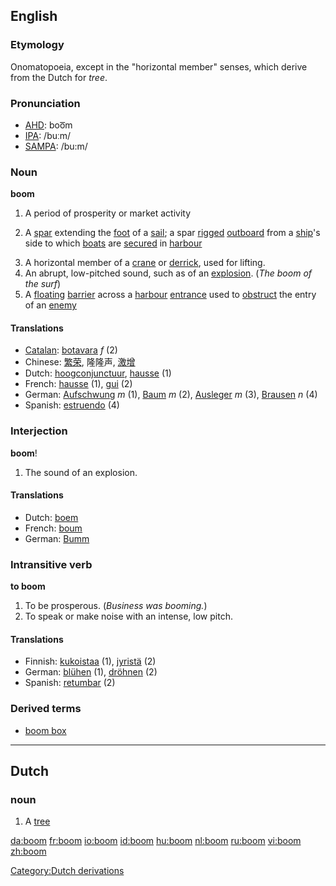 {{rfc}}
==English==

===Etymology===
Onomatopoeia, except in the "horizontal member" senses, which derive from the Dutch for ''tree''.

===Pronunciation===
*[[w:AHD|AHD]]: boo͞m
*[[w:IPA|IPA]]: /buːm/
*[[w:SAMPA|SAMPA]]: /bu:m/

===Noun===
'''boom'''
#A period of prosperity or market activity
#{{nautical}} A [[spar]] extending the [[foot]] of a [[sail]]; a spar [[rigged]] [[outboard]] from a [[ship]]'s side to which [[boat]]s are [[secured]] in [[harbour]]
#A horizontal member of a [[crane]] or [[derrick]], used for lifting.
#An abrupt, low-pitched sound, such as of an [[explosion]]. (''The boom of the surf'')
#A [[floating]] [[barrier]] across a [[harbour]] [[entrance]] used to [[obstruct]] the entry of an [[enemy]]

====Translations====
*[[Catalan]]: [[botavara]] ''f'' (2) 
*Chinese: [[繁荣]], 隆隆声, [[激增]]
*Dutch: [[hoogconjunctuur]], [[hausse]] (1)
*French: [[hausse]] (1), [[gui]] (2)
*German: [[Aufschwung]] ''m'' (1), [[Baum]] ''m'' (2), [[Ausleger]] ''m'' (3), [[Brausen]] ''n'' (4)
*Spanish: [[estruendo]] (4)

===Interjection===
'''boom'''!
#The sound of an explosion.

====Translations====
*Dutch: [[boem]]
*French: [[boum]]
*German: [[Bumm]]

===Intransitive verb===
'''to boom'''
#To be prosperous.  (''Business was booming.'')
#To speak or make noise with an intense, low pitch. 

====Translations====
*Finnish: [[kukoistaa]] (1), [[jyristä]] (2)
*German: [[blühen]] (1), [[dröhnen]] (2)
*Spanish: [[retumbar]] (2)

===Derived terms===
*[[boom box]]

----

==Dutch ==
===noun===
#A [[tree]]

[[Category:Dutch derivations]]

[[da:boom]]
[[fr:boom]]
[[io:boom]]
[[id:boom]]
[[hu:boom]]
[[nl:boom]]
[[ru:boom]]
[[vi:boom]]
[[zh:boom]]